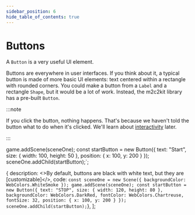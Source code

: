 ```yaml
---
sidebar_position: 6
hide_table_of_contents: true
---
```



# Buttons

A `Button` is a very useful UI element.

Buttons are everywhere in user interfaces. If you think about it, a typical button is made of more basic UI elements: text centered within a rectangle with rounded corners. You could make a button from a `Label` and a rectangle `Shape`, but it would be a lot of work. Instead, the m2c2kit library has a pre-built `Button`.

:::note

If you click the button, nothing happens. That's because we haven't told the button what to do when it's clicked. We'll learn about [interactivity](../interactivity/enabling-interactivity.mdx) later.

:::

game.addScene(sceneOne);
const startButton = new Button({
    text: "Start",
    size: { width: 100, height: 50 },
    position: { x: 100, y: 200 }
});
sceneOne.addChild(startButton);`;

{ description: <>By default, buttons are black with white text, but they are [customizable]</>,
code: `const sceneOne = new Scene({ backgroundColor: WebColors.WhiteSmoke });
game.addScene(sceneOne);
const startButton = new Button({
    text: "STOP",
    size: { width: 120, height: 80 },
    backgroundColor: WebColors.DarkRed,
    fontColor: WebColors.Chartreuse,
    fontSize: 32,
    position: { x: 100, y: 200 }
});
sceneOne.addChild(startButton);`},
];

<CodeExample code={code} more={more} template={template}/>
